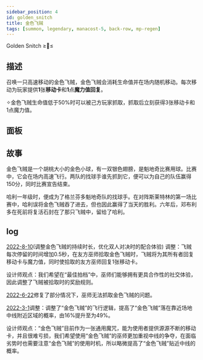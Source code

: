 ```yaml
---
sidebar_position: 4
id: golden_snitch
title: 金色飞贼
tags: [summon, legendary, manacost-5, back-row, mp-regen]
---
```


Golden Snitch ≥🥎≤

<!--truncate-->



<CardBasics cardKey={id}/>


## 描述

召唤一只高速移动的金色飞贼，金色飞贼会消耗生命值并在场内随机移动。每次移动为玩家提供**1**张**移动卡**和**1**点**魔力值回复**。

✧金色飞贼生命值低于50%时可以被己方玩家抓取，抓取后立刻获得3张移动卡和1点魔力值。

## 面板


<LevelComponent/>


<CardDynamicTable cardKey={id}/>


<CardComplexTable cardKey={id}/>


## 故事

金色飞贼是一个胡桃大小的金色小球，有一双银色翅膀，是魁地奇比赛用球。比赛中，它会在场内高速飞行。两队的找球手谁先抓到它，便可以为自己的队伍赢得150分，同时比赛宣告结束。

哈利一年级时，便成为了格兰芬多魁地奇队的找球手。在对阵斯莱特林的第一场比赛中，哈利误将金色飞贼吞了进去，但也因此赢得了当天的胜利。六年后，邓布利多在死前将复活石封在了那只飞贼中，留给了哈利。


## log

[2022-8-10](/blog/220810-update-annc#adjustment)(调整金色飞贼的持续时长，优化双人对决时的配合体验)
调整：飞贼每次停留的时间增加0.5秒，在友方巫师拾取金色飞贼时，飞贼将为其所有者回复移动卡与魔力值，同时使拾取的友方巫师回复1张移动卡。

设计师观点：我们希望在“最佳拍档”中，巫师们能够拥有更具合作性的社交体验，因此调整了飞贼被拾取时的奖励规则。

[2022-6-22](/blog/220622-update-annc#fix)修复了部分情况下，巫师无法抓取金色飞贼的问题。

[2022-3-1](/blog/220301-update-annc#adjustment)调整：调整了“金色飞贼”的飞行逻辑，提高了“金色飞贼”落在靠近场地中线附近区域的概率，由16%提升至为49%。

设计师观点：“金色飞贼”目前作为一张通用魔咒，能为使用者提供源源不断的移动卡，并且很难亏损，我们希望使用“金色飞贼”的巫师更加重视中线的争夺，在面临劣势时也需要注意“金色飞贼”的使用时机，所以略微提高了“金色飞贼”贴近中线的概率。

